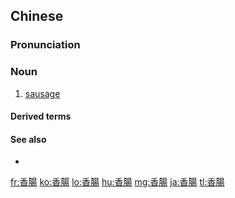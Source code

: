 {{also|香肠}}
==Chinese==
{{zh-forms|s=香肠}}

===Pronunciation===
{{zh-pron
|m=xiāngcháng,er=y
|c=hoeng1 coeng4-2
|cat=n
}}

===Noun===
{{zh-noun}}

# [[sausage]]

====Derived terms====
{{zh-der|德國碎肉香腸|灌香腸|香腸族}}

====See also====
* {{zh-l|臘腸}}

{{zh-cat|Sausages|Elementary}}

[[fr:香腸]]
[[ko:香腸]]
[[lo:香腸]]
[[hu:香腸]]
[[mg:香腸]]
[[ja:香腸]]
[[tl:香腸]]